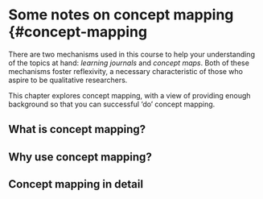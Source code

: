 # Some notes on concept mapping  {#concept-mapping

There are two mechanisms used in this course to help your
understanding of the topics at hand: _learning journals_ and _concept
maps_. Both of these mechanisms foster reflexivity, a necessary
characteristic of those who aspire to be qualitative researchers.

This chapter explores concept mapping, with a view of providing enough
background so that you can successful 'do' concept mapping.

## What is concept mapping?



## Why use concept mapping?


## Concept mapping in detail


